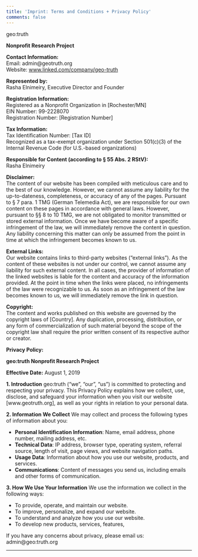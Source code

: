 ```yaml
---
title: 'Imprint: Terms and Conditions + Privacy Policy'
comments: false
---
```


geo:truth

**Nonprofit Research Project**

**Contact Information:** \
Email: admin\@geotruth.org \
Website: [www.linked.com/company/geo-truth](http://www.geotruth.org/)

**Represented by:** \
Rasha Elnimeiry, Executive Director and Founder\

**Registration Information:** \
Registered as a Nonprofit Organization in \[Rochester/MN\]\
EIN Number: 99-2228070\
Registration Number: \[Registration Number\]

**Tax Information:** \
Tax Identification Number: \[Tax ID\]\
Recognized as a tax-exempt organization under Section 501(c)(3) of the Internal Revenue Code (for U.S.-based organizations)

**Responsible for Content (according to § 55 Abs. 2 RStV):** \
Rasha Elnimeiry

**Disclaimer:** \
The content of our website has been compiled with meticulous care and to the best of our knowledge. However, we cannot assume any liability for the up-to-dateness, completeness, or accuracy of any of the pages. Pursuant to § 7 para. 1 TMG (German Telemedia Act), we are responsible for our own content on these pages in accordance with general laws. However, pursuant to §§ 8 to 10 TMG, we are not obligated to monitor transmitted or stored external information. Once we have become aware of a specific infringement of the law, we will immediately remove the content in question. Any liability concerning this matter can only be assumed from the point in time at which the infringement becomes known to us.

**External Links:** \
Our website contains links to third-party websites ("external links"). As the content of these websites is not under our control, we cannot assume any liability for such external content. In all cases, the provider of information of the linked websites is liable for the content and accuracy of the information provided. At the point in time when the links were placed, no infringements of the law were recognizable to us. As soon as an infringement of the law becomes known to us, we will immediately remove the link in question.

**Copyright:** \
The content and works published on this website are governed by the copyright laws of \[Country\]. Any duplication, processing, distribution, or any form of commercialization of such material beyond the scope of the copyright law shall require the prior written consent of its respective author or creator.

**Privacy Policy:** \

**geo:truth Nonprofit Research Project**

**Effective Date:** August 1, 2019

**1. Introduction** geo:truth ("we", "our", "us") is committed to protecting and respecting your privacy. This Privacy Policy explains how we collect, use, disclose, and safeguard your information when you visit our website \[www.geotruth.org\], as well as your rights in relation to your personal data.

**2. Information We Collect** We may collect and process the following types of information about you:

-   **Personal Identification Information**: Name, email address, phone number, mailing address, etc.
-   **Technical Data**: IP address, browser type, operating system, referral source, length of visit, page views, and website navigation paths.
-   **Usage Data**: Information about how you use our website, products, and services.
-   **Communications**: Content of messages you send us, including emails and other forms of communication.

**3. How We Use Your Information** We use the information we collect in the following ways:

-   To provide, operate, and maintain our website.
-   To improve, personalize, and expand our website.
-   To understand and analyze how you use our website.
-   To develop new products, services, features,

If you have any concerns about privacy, please email us: admin\@geo:truth.org



------------------------------------------------------------------------
